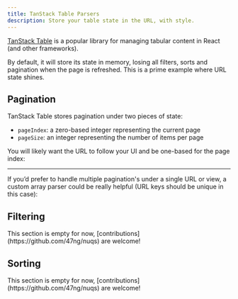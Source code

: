 ```yaml
---
title: TanStack Table Parsers
description: Store your table state in the URL, with style.
---
```


[TanStack Table](https://tanstack.com/table) is a popular library for managing
tabular content in React (and other frameworks).

By default, it will store its state in memory, losing all filters, sorts and
pagination when the page is refreshed. This is a prime example where URL state
shines.

## Pagination

TanStack Table stores pagination under two pieces of state:

- `pageIndex`: a zero-based integer representing the current page
- `pageSize`: an integer representing the number of items per page

You will likely want the URL to follow your UI and be one-based for the page index:


<Suspense>
  <TanStackTablePagination />
</Suspense>

___________

If you’d prefer to handle multiple pagination's under a single URL or view,
a custom array parser could be really helpful (URL keys should be unique in this case):

<Suspense>
  <TanStackTableMultiplePagination />
</Suspense>

## Filtering

<Callout>
  This section is empty for now, [contributions](https://github.com/47ng/nuqs) are welcome!
</Callout>

## Sorting

<Callout>
  This section is empty for now, [contributions](https://github.com/47ng/nuqs) are welcome!
</Callout>
